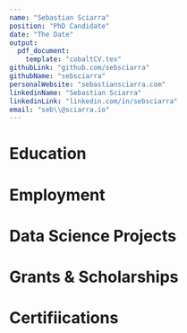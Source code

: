 ```yaml
---
name: "Sebastian Sciarra"
position: "PhD Candidate"
date: "The Date"
output: 
  pdf_document:
    template: "cobaltCV.tex"
githubLink: "github.com/sebsciarra"
githubName: "sebsciarra"
personalWebsite: "sebastiansciarra.com"
linkedinName: "Sebastian Sciarra"
linkedinLink: "linkedin.com/in/sebsciarra"
email: "seb\\@sciarra.io"
---
```







# Education

\lipsum[1-3]

# Employment 

# Data Science Projects

# Grants & Scholarships 

# Certifiications


